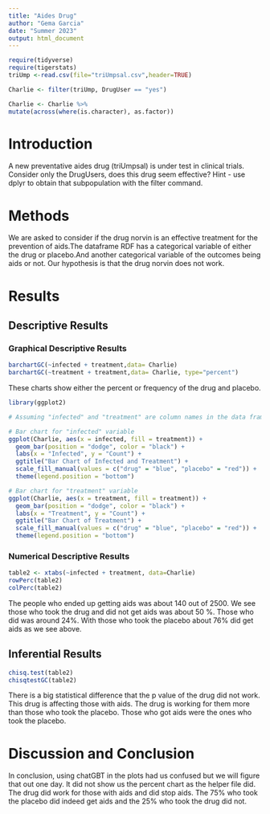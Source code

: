 ```yaml
---
title: "Aides Drug"
author: "Gema Garcia"
date: "Summer 2023"
output: html_document
---
```


```r
require(tidyverse)
require(tigerstats)
triUmp <-read.csv(file="triUmpsal.csv",header=TRUE)
```


```r
Charlie <- filter(triUmp, DrugUser == "yes")
```


```r
Charlie <- Charlie %>%
mutate(across(where(is.character), as.factor))
```


# Introduction

<!--In this section you explain what you are trying to show.  Where did the data come from?  What is the research or other question you are trying to answer?.  If you skimp in this section expect to be marked down in your grade. Paint a picture of the project a couple of paragraphs is expected!-->

A new  preventative aides drug (triUmpsal) is under test in clinical trials. Consider only the DrugUsers, does this drug seem effective?  Hint - use dplyr to obtain that subpopulation with the filter command.

# Methods

<!--Decide on your methods:  use "variable analysis" or other appropriate descriptors.  Make sure to choose at least one graphical method and at least one numerical method. Discuss what data manipulations may be needed for example subsetting or other binning procedures and what sort of graphical displays and inferential tools will be used!-->


We are asked to consider if the drug norvin is an effective treatment for the prevention of aids.The dataframe RDF has a categorical variable of either the drug or placebo.And another categorical variable of the outcomes being aids or not. Our hypothesis is that the drug norvin does not work.

# Results

<!--Divide this section into two sub-sections:  One for your descriptive  results and one for your inferential results.!-->

## Descriptive Results

### Graphical Descriptive Results

<!--Graphical results here.  Make sure to show your code.  Provide appropriate labels for axes, giving units if possible, and provide a good title for the graph, too.  Use the graphical results to describe the patterns if any that exist in the data as focused toward the research question. Bottom line is to explain the features of the graph that are relevant to conforming or departing to what is expected by your null hypothesis !-->


```r
barchartGC(~infected + treatment,data= Charlie)
barchartGC(~treatment + treatment,data= Charlie, type="percent")

```


These charts show either the percent or frequency of the drug and placebo. 


```r
library(ggplot2)

# Assuming "infected" and "treatment" are column names in the data frame "Charlie"

# Bar chart for "infected" variable
ggplot(Charlie, aes(x = infected, fill = treatment)) +
  geom_bar(position = "dodge", color = "black") +
  labs(x = "Infected", y = "Count") +
  ggtitle("Bar Chart of Infected and Treatment") +
  scale_fill_manual(values = c("drug" = "blue", "placebo" = "red")) +
  theme(legend.position = "bottom")

# Bar chart for "treatment" variable
ggplot(Charlie, aes(x = treatment, fill = treatment)) +
  geom_bar(position = "dodge", color = "black") +
  labs(x = "Treatment", y = "Count") +
  ggtitle("Bar Chart of Treatment") +
  scale_fill_manual(values = c("drug" = "blue", "placebo" = "red")) +
  theme(legend.position = "bottom")
```




### Numerical Descriptive Results

<!--Numerical results go here. Use the numerical results to describe the patterns if any that exist in the data as focused toward the research question!-->


```r
table2 <- xtabs(~infected + treatment, data=Charlie)
rowPerc(table2)
colPerc(table2)
```


The people who ended up getting aids was about 140 out of 2500. We see those who took the drug and did not get aids was about 50 %. Those who did was around 24%. With those who took the placebo about 76% did get aids as we see above. 

## Inferential Results

<!--State hypothesis clearly.  Make sure your discussion of the inferential test covers all the aspects that the test output produces, such as test statistic, p-value etc.  Make a decision about the null hypothesis, explain the assumptions on which the selected test/procedure was based, and why the chosen procedure satisfys the assumptions and is appropriate to answer the research question!-->



```r
chisq.test(table2)
chisqtestGC(table2)
```


There is a big statistical difference that the p value of the drug did not work. This drug is affecting those with aids. The drug is working for them more than those who took the placebo. Those who got aids were the ones who took the placebo. 



# Discussion and Conclusion

<!--Discussion and conclusion here.  If you found a relationship be sure to consider whether the relationship occurs because one of the variavbles causes the other, or whether they perhasps are related for some other reason.  Watch the chapter 6 videos from the GeorgeTown videos collection.!-->


In conclusion, using chatGBT in the plots had us confused but we will figure that out one day. It did not show us the percent chart as the helper file did. The drug did work for those with aids and did stop aids. The 75% who took the placebo did indeed get aids and the 25% who took the drug did not. 
